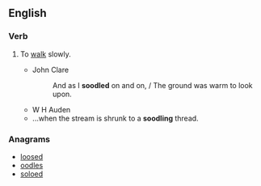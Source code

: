 ==English==

===Verb===
{{en-verb|soodl}}

# {{context|rare|intransitive|lang=en}} To [[walk]] slowly.
#* John Clare
#*: And as I '''soodled''' on and on, / The ground was warm to look upon.
#* W H Auden
#* ...when the stream is shrunk to a '''soodling''' thread.

===Anagrams===
* [[loosed#English|loosed]]
* [[oodles#English|oodles]]
* [[soloed#English|soloed]]